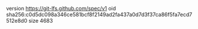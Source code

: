 version https://git-lfs.github.com/spec/v1
oid sha256:c0d5dc098a346ce581bcf8f2149ad2fa437a0d7d3f37ca86f5fa7ecd7512e8d0
size 4683
